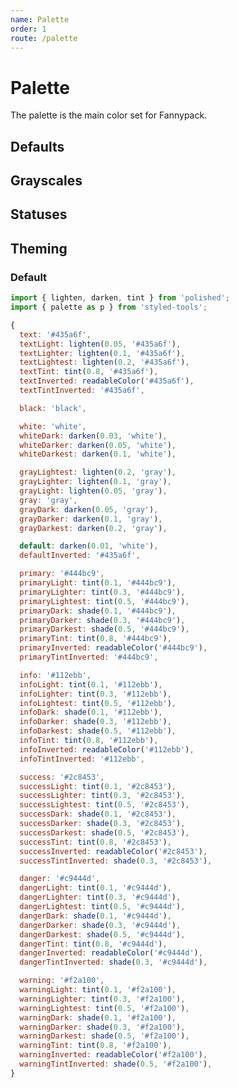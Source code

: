 ```yaml
---
name: Palette
order: 1
route: /palette
---
```



# Palette

The palette is the main color set for Fannypack.

## Defaults

<Box marginBottom="xxxlarge">
  <Flex>
    <Box padding="0.5rem 0.25rem"><PaletteColor palette="default" border="1px solid grey" /></Box>
  </Flex>
  <Flex marginTop="large">
    <Box padding="0.5rem 0.25rem"><PaletteColor palette="text" /></Box>
    <Box padding="0.5rem 0.25rem"><PaletteColor palette="textTint" /></Box>
  </Flex>
  <Flex>
    <Box padding="0.5rem 0.25rem"><PaletteColor palette="textLight" /></Box>
    <Box padding="0.5rem 0.25rem"><PaletteColor palette="textLighter" /></Box>
    <Box padding="0.5rem 0.25rem"><PaletteColor palette="textLightest" /></Box>
  </Flex>
  <Flex marginTop="large">
    <Box padding="0.5rem 0.25rem"><PaletteColor palette="primary" /></Box>
    <Box padding="0.5rem 0.25rem"><PaletteColor palette="primaryTint" /></Box>
  </Flex>
  <Flex>
    <Box padding="0.5rem 0.25rem"><PaletteColor palette="primaryLight" /></Box>
    <Box padding="0.5rem 0.25rem"><PaletteColor palette="primaryLighter" /></Box>
    <Box padding="0.5rem 0.25rem"><PaletteColor palette="primaryLightest" /></Box>
  </Flex>
  <Flex>
    <Box padding="0.5rem 0.25rem"><PaletteColor palette="primaryDark" /></Box>
    <Box padding="0.5rem 0.25rem"><PaletteColor palette="primaryDarker" /></Box>
    <Box padding="0.5rem 0.25rem"><PaletteColor palette="primaryDarkest" /></Box>
  </Flex>
</Box>

## Grayscales

<Box marginBottom="xxxlarge">
  <Flex>
    <Box padding="0.5rem 0.25rem"><PaletteColor palette="black" /></Box>
  </Flex>
  <Flex marginTop="large">
    <Box padding="0.5rem 0.25rem"><PaletteColor palette="white" border="1px solid grey" /></Box>
    <Box padding="0.5rem 0.25rem"><PaletteColor palette="whiteDark" border="1px solid grey" /></Box>
    <Box padding="0.5rem 0.25rem"><PaletteColor palette="whiteDarker" border="1px solid grey" /></Box>
    <Box padding="0.5rem 0.25rem"><PaletteColor palette="whiteDarkest" border="1px solid grey" /></Box>
  </Flex>
  <Flex marginTop="large">
    <Box padding="0.5rem 0.25rem"><PaletteColor palette="gray" /></Box>
    <Box padding="0.5rem 0.25rem"><PaletteColor palette="grayDark" /></Box>
    <Box padding="0.5rem 0.25rem"><PaletteColor palette="grayDarker" /></Box>
    <Box padding="0.5rem 0.25rem"><PaletteColor palette="grayDarkest" /></Box>
  </Flex>
</Box>

## Statuses

<Box marginBottom="xxxlarge">
  <Flex>
    <Box padding="0.5rem 0.25rem"><PaletteColor palette="info" /></Box>
    <Box padding="0.5rem 0.25rem"><PaletteColor palette="infoTint" /></Box>
  </Flex>
  <Flex>
    <Box padding="0.5rem 0.25rem"><PaletteColor palette="infoLight" /></Box>
    <Box padding="0.5rem 0.25rem"><PaletteColor palette="infoLighter" /></Box>
    <Box padding="0.5rem 0.25rem"><PaletteColor palette="infoLightest" /></Box>
  </Flex>
  <Flex>
    <Box padding="0.5rem 0.25rem"><PaletteColor palette="infoDark" /></Box>
    <Box padding="0.5rem 0.25rem"><PaletteColor palette="infoDarker" /></Box>
    <Box padding="0.5rem 0.25rem"><PaletteColor palette="infoDarkest" /></Box>
  </Flex>
  <Flex marginTop="large">
    <Box padding="0.5rem 0.25rem"><PaletteColor palette="success" /></Box>
    <Box padding="0.5rem 0.25rem"><PaletteColor palette="successTint" /></Box>
  </Flex>
  <Flex>
    <Box padding="0.5rem 0.25rem"><PaletteColor palette="successLight" /></Box>
    <Box padding="0.5rem 0.25rem"><PaletteColor palette="successLighter" /></Box>
    <Box padding="0.5rem 0.25rem"><PaletteColor palette="successLightest" /></Box>
  </Flex>
  <Flex>
    <Box padding="0.5rem 0.25rem"><PaletteColor palette="successDark" /></Box>
    <Box padding="0.5rem 0.25rem"><PaletteColor palette="successDarker" /></Box>
    <Box padding="0.5rem 0.25rem"><PaletteColor palette="successDarkest" /></Box>
  </Flex>
  <Flex marginTop="large">
    <Box padding="0.5rem 0.25rem"><PaletteColor palette="danger" /></Box>
    <Box padding="0.5rem 0.25rem"><PaletteColor palette="dangerTint" /></Box>
  </Flex>
  <Flex>
    <Box padding="0.5rem 0.25rem"><PaletteColor palette="dangerLight" /></Box>
    <Box padding="0.5rem 0.25rem"><PaletteColor palette="dangerLighter" /></Box>
    <Box padding="0.5rem 0.25rem"><PaletteColor palette="dangerLightest" /></Box>
  </Flex>
  <Flex>
    <Box padding="0.5rem 0.25rem"><PaletteColor palette="dangerDark" /></Box>
    <Box padding="0.5rem 0.25rem"><PaletteColor palette="dangerDarker" /></Box>
    <Box padding="0.5rem 0.25rem"><PaletteColor palette="dangerDarkest" /></Box>
  </Flex>
  <Flex marginTop="large">
    <Box padding="0.5rem 0.25rem"><PaletteColor palette="warning" /></Box>
    <Box padding="0.5rem 0.25rem"><PaletteColor palette="warningTint" /></Box>
  </Flex>
  <Flex>
    <Box padding="0.5rem 0.25rem"><PaletteColor palette="warningLight" /></Box>
    <Box padding="0.5rem 0.25rem"><PaletteColor palette="warningLighter" /></Box>
    <Box padding="0.5rem 0.25rem"><PaletteColor palette="warningLightest" /></Box>
  </Flex>
  <Flex>
    <Box padding="0.5rem 0.25rem"><PaletteColor palette="warningDark" /></Box>
    <Box padding="0.5rem 0.25rem"><PaletteColor palette="warningDarker" /></Box>
    <Box padding="0.5rem 0.25rem"><PaletteColor palette="warningDarkest" /></Box>
  </Flex>
</Box>

## Theming

### Default

```jsx
import { lighten, darken, tint } from 'polished';
import { palette as p } from 'styled-tools';

{
  text: '#435a6f',
  textLight: lighten(0.05, '#435a6f'),
  textLighter: lighten(0.1, '#435a6f'),
  textLightest: lighten(0.2, '#435a6f'),
  textTint: tint(0.8, '#435a6f'),
  textInverted: readableColor('#435a6f'),
  textTintInverted: '#435a6f',

  black: 'black',

  white: 'white',
  whiteDark: darken(0.03, 'white'),
  whiteDarker: darken(0.05, 'white'),
  whiteDarkest: darken(0.1, 'white'),

  grayLightest: lighten(0.2, 'gray'),
  grayLighter: lighten(0.1, 'gray'),
  grayLight: lighten(0.05, 'gray'),
  gray: 'gray',
  grayDark: darken(0.05, 'gray'),
  grayDarker: darken(0.1, 'gray'),
  grayDarkest: darken(0.2, 'gray'),

  default: darken(0.01, 'white'),
  defaultInverted: '#435a6f',

  primary: '#444bc9',
  primaryLight: tint(0.1, '#444bc9'),
  primaryLighter: tint(0.3, '#444bc9'),
  primaryLightest: tint(0.5, '#444bc9'),
  primaryDark: shade(0.1, '#444bc9'),
  primaryDarker: shade(0.3, '#444bc9'),
  primaryDarkest: shade(0.5, '#444bc9'),
  primaryTint: tint(0.8, '#444bc9'),
  primaryInverted: readableColor('#444bc9'),
  primaryTintInverted: '#444bc9',

  info: '#112ebb',
  infoLight: tint(0.1, '#112ebb'),
  infoLighter: tint(0.3, '#112ebb'),
  infoLightest: tint(0.5, '#112ebb'),
  infoDark: shade(0.1, '#112ebb'),
  infoDarker: shade(0.3, '#112ebb'),
  infoDarkest: shade(0.5, '#112ebb'),
  infoTint: tint(0.8, '#112ebb'),
  infoInverted: readableColor('#112ebb'),
  infoTintInverted: '#112ebb',

  success: '#2c8453',
  successLight: tint(0.1, '#2c8453'),
  successLighter: tint(0.3, '#2c8453'),
  successLightest: tint(0.5, '#2c8453'),
  successDark: shade(0.1, '#2c8453'),
  successDarker: shade(0.3, '#2c8453'),
  successDarkest: shade(0.5, '#2c8453'),
  successTint: tint(0.8, '#2c8453'),
  successInverted: readableColor('#2c8453'),
  successTintInverted: shade(0.3, '#2c8453'),

  danger: '#c9444d',
  dangerLight: tint(0.1, '#c9444d'),
  dangerLighter: tint(0.3, '#c9444d'),
  dangerLightest: tint(0.5, '#c9444d'),
  dangerDark: shade(0.1, '#c9444d'),
  dangerDarker: shade(0.3, '#c9444d'),
  dangerDarkest: shade(0.5, '#c9444d'),
  dangerTint: tint(0.8, '#c9444d'),
  dangerInverted: readableColor('#c9444d'),
  dangerTintInverted: shade(0.3, '#c9444d'),

  warning: '#f2a100',
  warningLight: tint(0.1, '#f2a100'),
  warningLighter: tint(0.3, '#f2a100'),
  warningLightest: tint(0.5, '#f2a100'),
  warningDark: shade(0.1, '#f2a100'),
  warningDarker: shade(0.3, '#f2a100'),
  warningDarkest: shade(0.5, '#f2a100'),
  warningTint: tint(0.8, '#f2a100'),
  warningInverted: readableColor('#f2a100'),
  warningTintInverted: shade(0.5, '#f2a100'),
}
```

